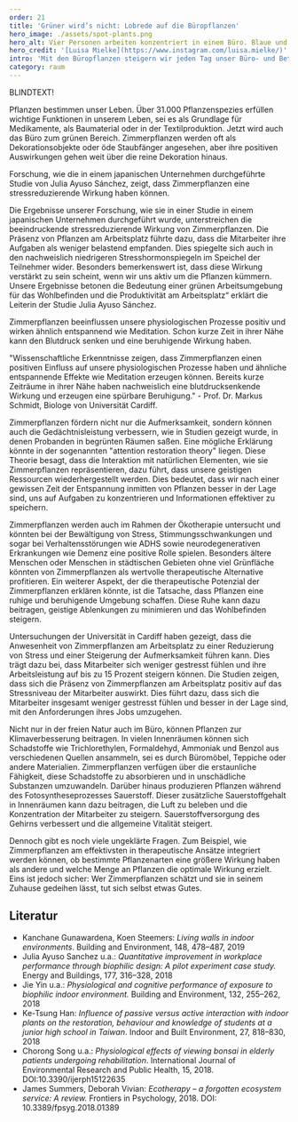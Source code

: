 ```yaml
---
order: 21
title: 'Grüner wird’s nicht: Lobrede auf die Büropflanzen'
hero_image: ./assets/spot-plants.png
hero_alt: Vier Personen arbeiten konzentriert in einem Büro. Blaue und gelbe Pflanzen wachsen in Töpfen auf dem Boden, den Regalen, und der Fensterbank.
hero_credit: '[Luisa Mielke](https://www.instagram.com/luisa.mielke/)'
intro: 'Mit den Büropflanzen steigern wir jeden Tag unser Büro- und Betriebsklima. Zeit für eine Lobrede auf jene Pflanzen, die unseren Alltag bereichern und unsere Arbeit beflügeln.'
category: raum
---
```


BLINDTEXT!

Pflanzen bestimmen unser Leben. Über 31.000 Pflanzenspezies erfüllen wichtige Funktionen in unserem Leben, sei es als Grundlage für Medikamente, als Baumaterial oder in der Textilproduktion. Jetzt wird auch das Büro zum grünen Bereich. Zimmerpflanzen werden oft als Dekorationsobjekte oder öde Staubfänger angesehen, aber ihre positiven Auswirkungen gehen weit über die reine Dekoration hinaus.

<Listicle>

<ListicleItem title="Stressreduktion">

Forschung, wie die in einem <Term t="agilitat">japanischen Unternehmen</Term> durchgeführte Studie von Julia Ayuso Sánchez, zeigt, dass Zimmerpflanzen eine stressreduzierende Wirkung haben können.

Die Ergebnisse unserer Forschung, wie sie in einer Studie in einem japanischen Unternehmen durchgeführt wurde, unterstreichen die beeindruckende stressreduzierende Wirkung von Zimmerpflanzen. Die Präsenz von Pflanzen am Arbeitsplatz führte dazu, dass die Mitarbeiter ihre Aufgaben als weniger belastend empfanden. Dies spiegelte sich auch in den nachweislich niedrigeren Stresshormonspiegeln im Speichel der Teilnehmer wider. Besonders bemerkenswert ist, dass diese Wirkung verstärkt zu sein scheint, wenn wir uns aktiv um die Pflanzen kümmern. Unsere Ergebnisse betonen die Bedeutung einer grünen Arbeitsumgebung für das Wohlbefinden und die Produktivität am Arbeitsplatz“ erklärt die Leiterin der Studie Julia Ayuso Sánchez.

</ListicleItem>
<ListicleItem title="Blutdrucksenkung">

Zimmerpflanzen beeinflussen unsere physiologischen Prozesse positiv und wirken ähnlich entspannend wie Meditation. Schon kurze Zeit in ihrer Nähe kann den Blutdruck senken und eine beruhigende Wirkung haben.

"Wissenschaftliche Erkenntnisse zeigen, dass Zimmerpflanzen einen positiven Einfluss auf unsere physiologischen Prozesse haben und ähnliche entspannende Effekte wie Meditation erzeugen können. Bereits kurze Zeiträume in ihrer Nähe haben nachweislich eine blutdrucksenkende Wirkung und erzeugen eine spürbare Beruhigung." - Prof. Dr. Markus Schmidt, Biologe von Universität Cardiff.

</ListicleItem>
<ListicleItem title="Steigerung der Aufmerksamkeit">

Zimmerpflanzen fördern nicht nur die Aufmerksamkeit, sondern können auch die Gedächtnisleistung verbessern, wie in Studien gezeigt wurde, in denen Probanden in begrünten Räumen saßen. Eine mögliche Erklärung könnte in der sogenannten "attention restoration theory" liegen. Diese Theorie besagt, dass die Interaktion mit natürlichen Elementen, wie sie Zimmerpflanzen repräsentieren, dazu führt, dass unsere geistigen Ressourcen wiederhergestellt werden. Dies bedeutet, dass wir nach einer gewissen Zeit der Entspannung inmitten von Pflanzen besser in der Lage sind, uns auf Aufgaben zu konzentrieren und Informationen effektiver zu speichern.

</ListicleItem>
<ListicleItem title="Therapeutisches Potenzial">

Zimmerpflanzen werden auch im Rahmen der Ökotherapie untersucht und könnten bei der Bewältigung von Stress, Stimmungsschwankungen und sogar bei Verhaltensstörungen wie ADHS sowie neurodegenerativen Erkrankungen wie Demenz eine positive Rolle spielen. Besonders ältere Menschen oder Menschen in städtischen Gebieten ohne viel Grünfläche könnten von Zimmerpflanzen als wertvolle therapeutische Alternative profitieren. Ein weiterer Aspekt, der die therapeutische Potenzial der Zimmerpflanzen erklären könnte, ist die Tatsache, dass Pflanzen eine ruhige und beruhigende Umgebung schaffen. Diese Ruhe kann dazu beitragen, geistige Ablenkungen zu minimieren und das Wohlbefinden steigern.

</ListicleItem>
<ListicleItem title="Pflanzen erhöhen die Effektivität">

Untersuchungen der Universität in Cardiff haben gezeigt, dass die Anwesenheit von Zimmerpflanzen am Arbeitsplatz zu einer Reduzierung von Stress und einer Steigerung der Aufmerksamkeit führen kann. Dies trägt dazu bei, dass Mitarbeiter sich weniger gestresst fühlen und ihre Arbeitsleistung auf bis zu 15 Prozent steigern können. Die Studien zeigen, dass sich die Präsenz von Zimmerpflanzen am Arbeitsplatz positiv auf das Stressniveau der Mitarbeiter auswirkt. Dies führt dazu, dass sich die Mitarbeiter insgesamt weniger gestresst fühlen und besser in der Lage sind, mit den Anforderungen ihres Jobs umzugehen.

</ListicleItem>
<ListicleItem title="Steigerung der Luftqualität">

Nicht nur in der freien Natur auch im Büro, können Pflanzen zur Klimaverbesserung beitragen. In vielen Innenräumen können sich Schadstoffe wie Trichlorethylen, Formaldehyd, Ammoniak und Benzol aus verschiedenen Quellen ansammeln, sei es durch Büromöbel, Teppiche oder andere Materialien. Zimmerpflanzen verfügen über die erstaunliche Fähigkeit, diese Schadstoffe zu absorbieren und in unschädliche Substanzen umzuwandeln. Darüber hinaus produzieren Pflanzen während des Fotosyntheseprozesses Sauerstoff. Dieser zusätzliche Sauerstoffgehalt in Innenräumen kann dazu beitragen, die Luft zu beleben und die Konzentration der Mitarbeiter zu steigern. Sauerstoffversorgung des Gehirns verbessert und die allgemeine Vitalität steigert.

</ListicleItem>

</Listicle>

Dennoch gibt es noch viele ungeklärte Fragen. Zum Beispiel, wie Zimmerpflanzen am effektivsten in therapeutische Ansätze integriert werden können, ob bestimmte Pflanzenarten eine größere Wirkung haben als andere und welche Menge an Pflanzen die optimale Wirkung erzielt. Eins ist jedoch sicher: Wer Zimmerpflanzen schätzt und sie in seinem Zuhause gedeihen lässt, tut sich selbst etwas Gutes.

## Literatur

- Kanchane Gunawardena, Koen Steemers: _Living walls in indoor environments_. Building and Environment, 148, 478–487, 2019
- Julia Ayuso Sanchez u.a.: _Quantitative improvement in workplace performance through biophilic design: A pilot experiment case study._ Energy and Buildings, 177, 316–328, 2018
- Jie Yin u.a.: _Physiological and cognitive performance of exposure to biophilic indoor environment._ Building and Environment, 132, 255–262, 2018
- Ke-Tsung Han: _Influence of passive versus active interaction with indoor plants on the restoration, behaviour and knowledge of students at a junior high school in Taiwan_. Indoor and Built Environment, 27, 818–830, 2018
- Chorong Song u.a.: _Physiological effects of viewing bonsai in elderly patients undergoing rehabilitation_. International Journal of Environmental Research and Public Health, 15, 2018. DOI:10.3390/ijerph15122635
- James Summers, Deborah Vivian: _Ecotherapy – a forgotten ecosystem service: A review._ Frontiers in Psychology, 2018. DOI: 10.3389/fpsyg.2018.01389
